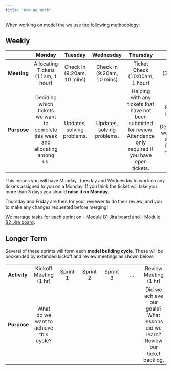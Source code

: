 ```yaml
---
title: "How We Work"
---
```


When working on model the we use the following methodology:

## Weekly

| | Monday | Tuesday | Wednesday | Thursday | Friday |
|---|:---:|:---:|:---:|:---:|:---:|
| **Meeting** | Allocating Tickets (11am, 1 hour) | Check In (9:20am, 10 mins) | Check In (9:20am, 10 mins) | Ticket Check (10:00am, 1 hour) | Demos (3:30pm, 30 mins) |
| **Purpose** | Deciding which tickets we want to complete this week and allocating among us. | Updates, solving problems. | Updates, solving problems. | Helping with any tickets that have not been submitted for review. Attendance only required if you have open tickets. | Reviewing completed tickets. Demonstrating working code and a look forward to next week. |

This means you will have Monday, Tuesday and Wednesday to work on any tickets assigned to you on a Monday. If you think the ticket will take you more than 3 days you should **raise it on Monday.** 

Thursday and Friday are then for your reviewer to do their review, and you to make any changes requested before merging!

We manage tasks for each sprint on 
-   [Module B1 Jira board](https://eaflood.atlassian.net/jira/software/projects/B1/boards/1483) and
-   [Module B2 Jira board](https://eaflood.atlassian.net/jira/software/projects/B2/boards/1486).

## Longer Term

Several of these sprints will form each **model building cycle**. These will be bookended by extended kickoff and review meetings as shown below:

||||||||
|---|:---:|:---:|:---:|:---:|:---:|:---:|
| **Activity** | Kickoff Meeting (1 hr) | Sprint 1 | Sprint 2 | Sprint 3 | ... | Review Meeting (1 hr) |
| **Purpose** | What do we want to achieve this cycle? ||||| Did we achieve our goals? What lessons did we learn? Review our ticket backlog. |

